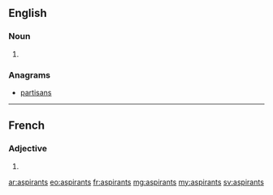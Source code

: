 ==English==

===Noun===
{{head|en|plural}}

# {{plural of|aspirant|lang=en}}

===Anagrams===
* [[partisans#English|partisans]]

----

==French==

===Adjective===
{{fr-adj-form}} {{m-p}}

# {{masculine plural of|aspirant|lang=fr}}

[[ar:aspirants]]
[[eo:aspirants]]
[[fr:aspirants]]
[[mg:aspirants]]
[[my:aspirants]]
[[sv:aspirants]]